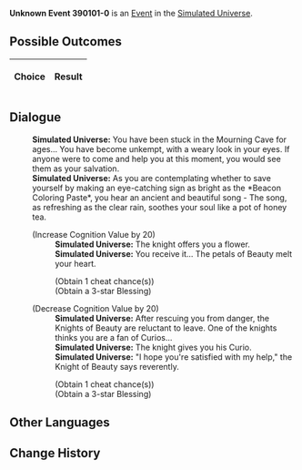 {{Simulated Universe Event Infobox
|title         = Unknown Event 390101-0
|image         = Random Event Normal.png
|type          =
|domains_su    = 
|domains_ext   = 
|domains_swarm = 
|domains_gng   = 
|requirements  =
|prev          = 
|next          = 
|indexRewards  =
|characters    = 
}}
'''Unknown Event 390101-0''' is an [[Simulated Universe/Events|Event]] in the [[Simulated Universe]].

==Possible Outcomes==
{| class="article-table"
!Choice
!Result

|}

<!--
==Gameplay Notes==

-->
==Dialogue==
{{Dialogue Start}}
:'''Simulated Universe:''' You have been stuck in the Mourning Cave for ages... You have become unkempt, with a weary look in your eyes. If anyone were to come and help you at this moment, you would see them as your salvation.
:'''Simulated Universe:''' As you are contemplating whether to save yourself by making an eye-catching sign as bright as the *Beacon Coloring Paste*, you hear an ancient and beautiful song - The song, as refreshing as the clear rain, soothes your soul like a pot of honey tea.
:;(Increase Cognition Value by 20)
::'''Simulated Universe:''' The knight offers you a flower.
::'''Simulated Universe:''' You receive it... The petals of Beauty melt your heart.
::;(Obtain 1 cheat chance(s))
::;(Obtain a 3-star Blessing)
:;(Decrease Cognition Value by 20)
::'''Simulated Universe:''' After rescuing you from danger, the Knights of Beauty are reluctant to leave. One of the knights thinks you are a fan of Curios...
::'''Simulated Universe:''' The knight gives you his Curio.
::'''Simulated Universe:''' "I hope you're satisfied with my help," the Knight of Beauty says reverently.
::;(Obtain 1 cheat chance(s))
::;(Obtain a 3-star Blessing)
{{Dialogue End}}

==Other Languages==
{{Other Languages
|zhs   = dev_测试用事件
|zht   = undefined
|ja    = undefined
|ko    = undefined
|es    = undefined
|fr    = undefined
|ru    = undefined
|th    = undefined
|vi    = undefined
|de    = undefined
|id    = undefined
|pt    = undefined
}}

==Change History==
{{Change History|1.0}}
